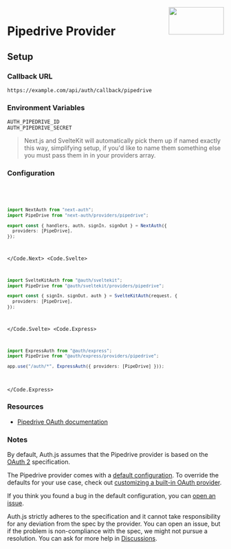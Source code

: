 
<img align="right" src="/img/providers/pipedrive.svg" height="64" width="128" />

# Pipedrive Provider

## Setup

### Callback URL

```
https://example.com/api/auth/callback/pipedrive
```

### Environment Variables

```
AUTH_PIPEDRIVE_ID
AUTH_PIPEDRIVE_SECRET
```

> Next.js and SvelteKit will automatically pick them up if named exactly this way, simplifying
> setup, if you'd like to name them something else you must pass them in in your providers array.

### Configuration

<Code>
  <Code.Next>

```ts filename="/auth.ts"
import NextAuth from "next-auth";
import PipeDrive from "next-auth/providers/pipedrive";

export const { handlers, auth, signIn, signOut } = NextAuth({
  providers: [PipeDrive],
});
```

  </Code.Next>
  <Code.Svelte>

```ts filename="/auth.ts"
import SvelteKitAuth from "@auth/sveltekit";
import PipeDrive from "@auth/sveltekit/providers/pipedrive";

export const { signIn, signOut, auth } = SvelteKitAuth(request, {
  providers: [PipeDrive],
});
```

  </Code.Svelte>
  <Code.Express>

```ts filename="/src/app.ts"
import ExpressAuth from "@auth/express";
import PipeDrive from "@auth/express/providers/pipedrive";

app.use("/auth/*", ExpressAuth({ providers: [PipeDrive] }));
```

  </Code.Express>
</Code>

### Resources

- [Pipedrive OAuth documentation](https://pipedrive.readme.io/docs/marketplace-oauth-authorization)

### Notes

By default, Auth.js assumes that the Pipedrive provider is
based on the [OAuth 2](https://www.rfc-editor.org/rfc/rfc6749.html) specification.

<Callout>

The Pipedrive provider comes with a [default configuration](https://github.com/nextauthjs/next-auth/blob/main/packages/core/src/providers/pipedrive.ts).
To override the defaults for your use case, check out [customizing a built-in OAuth provider](https://authjs.dev/guides/providers/custom-provider#override-default-options).

</Callout>

If you think you found a bug in the default configuration, you can [open an issue](https://authjs.dev/new/provider-issue).

Auth.js strictly adheres to the specification and it cannot take responsibility for any deviation from
the spec by the provider. You can open an issue, but if the problem is non-compliance with the spec,
we might not pursue a resolution. You can ask for more help in [Discussions](https://authjs.dev/new/github-discussions).
